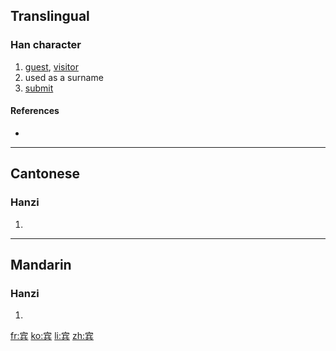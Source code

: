 {{also|賓}}
==Translingual==

===Han character===
{{Han char|rn=40|rad=宀|as=07|sn=10|four=|canj=十人一金 (JOMC)}}

# [[guest]], [[visitor]]
# used as a surname
# [[submit]]

====References====
* {{Han ref|kx=0287.101|hdz=20933.070|uh=5BBE|ud=23486}}

----

==Cantonese==

===Hanzi===
{{yue-hanzi|jyut=|y=ban1|tra=賓}}

# {{defn|Cantonese}}

----

==Mandarin==

===Hanzi===
{{cmn-hanzi|tra=賓|pin=[[bīn]] ([[bin1]])|wg=pin<sup>1</sup>}}

# {{defn|Mandarin}}

[[fr:宾]]
[[ko:宾]]
[[li:宾]]
[[zh:宾]]